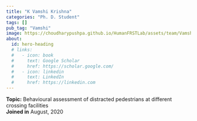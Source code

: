 ```yaml
---
title: "K Vamshi Krishna"
categories: "Ph. D. Student"
tags: []
pub_tag: "Vamshi"
image: https://choudharypushpa.github.io/HumanFRSTLab/assets/team/Vamshi.JPG
about:
  id: hero-heading
  # links:
  #   - icon: book
  #     text: Google Scholar
  #     href: https://scholar.google.com/
  #   - icon: linkedin
  #     text: LinkedIn
  #     href: https://linkedin.com
---
```


:::{#hero-heading}
**Topic:** Behavioural assessment of distracted pedestrians at different crossing facilities
 <br>
**Joined in** August, 2020
:::

